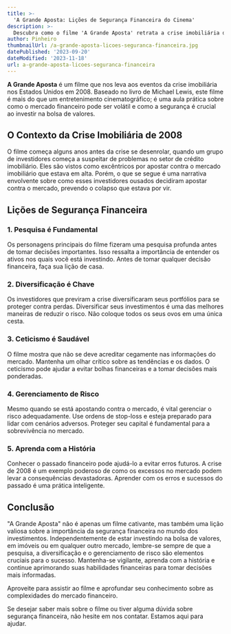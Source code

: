 ```yaml
---
title: >-
  'A Grande Aposta: Lições de Segurança Financeira do Cinema'
description: >-
  Descubra como o filme 'A Grande Aposta' retrata a crise imobiliária de 2008 e as lições de segurança que os investidores podem aprender com ele.
author: Pinheiro
thumbnailUrl: /a-grande-aposta-licoes-seguranca-financeira.jpg
datePublished: '2023-09-20'
dateModified: '2023-11-18'
url: a-grande-aposta-licoes-seguranca-financeira
---
```


**A Grande Aposta** é um filme que nos leva aos eventos da crise imobiliária nos Estados Unidos em 2008. Baseado no livro de Michael Lewis, este filme é mais do que um entretenimento cinematográfico; é uma aula prática sobre como o mercado financeiro pode ser volátil e como a segurança é crucial ao investir na bolsa de valores.

## **O Contexto da Crise Imobiliária de 2008**

O filme começa alguns anos antes da crise se desenrolar, quando um grupo de investidores começa a suspeitar de problemas no setor de crédito imobiliário. Eles são vistos como excêntricos por apostar contra o mercado imobiliário que estava em alta. Porém, o que se segue é uma narrativa envolvente sobre como esses investidores ousados decidiram apostar contra o mercado, prevendo o colapso que estava por vir.

## **Lições de Segurança Financeira**

### **1. Pesquisa é Fundamental**

Os personagens principais do filme fizeram uma pesquisa profunda antes de tomar decisões importantes. Isso ressalta a importância de entender os ativos nos quais você está investindo. Antes de tomar qualquer decisão financeira, faça sua lição de casa.

### **2. Diversificação é Chave**

Os investidores que previram a crise diversificaram seus portfólios para se proteger contra perdas. Diversificar seus investimentos é uma das melhores maneiras de reduzir o risco. Não coloque todos os seus ovos em uma única cesta.

### **3. Ceticismo é Saudável**

O filme mostra que não se deve acreditar cegamente nas informações do mercado. Mantenha um olhar crítico sobre as tendências e os dados. O ceticismo pode ajudar a evitar bolhas financeiras e a tomar decisões mais ponderadas.

### **4. Gerenciamento de Risco**

Mesmo quando se está apostando contra o mercado, é vital gerenciar o risco adequadamente. Use ordens de stop-loss e esteja preparado para lidar com cenários adversos. Proteger seu capital é fundamental para a sobrevivência no mercado.

### **5. Aprenda com a História**

Conhecer o passado financeiro pode ajudá-lo a evitar erros futuros. A crise de 2008 é um exemplo poderoso de como os excessos no mercado podem levar a consequências devastadoras. Aprender com os erros e sucessos do passado é uma prática inteligente.

## **Conclusão**

"A Grande Aposta" não é apenas um filme cativante, mas também uma lição valiosa sobre a importância da segurança financeira no mundo dos investimentos. Independentemente de estar investindo na bolsa de valores, em imóveis ou em qualquer outro mercado, lembre-se sempre de que a pesquisa, a diversificação e o gerenciamento de risco são elementos cruciais para o sucesso. Mantenha-se vigilante, aprenda com a história e continue aprimorando suas habilidades financeiras para tomar decisões mais informadas.

Aproveite para assistir ao filme e aprofundar seu conhecimento sobre as complexidades do mercado financeiro.

Se desejar saber mais sobre o filme ou tiver alguma dúvida sobre segurança financeira, não hesite em nos contatar. Estamos aqui para ajudar.
